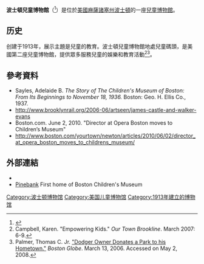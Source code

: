 '''波士頓兒童博物館'''（{{lang-en|Boston Children's Museum}}<ref>{{Cite web|url=https://zaubee.com/biz/boston-childrens-museum-0nursz8h |title=Boston Children's Museum |publisher=|archiveurl=https://web.archive.org/web/20220602102641/https://zaubee.com/biz/boston-childrens-museum-0nursz8h |archivedate=June 2, 2022}}</ref>）是位於[[美國|美國]][[麻薩諸塞州|麻薩諸塞州]][[波士頓|波士頓]]的一座[[兒童博物館|兒童博物館]]。

==历史==
创建于1913年，展示主題是兒童的教育。波士頓兒童博物館地處兒童碼頭，是美國第二座兒童博物館，提供眾多服務兒童的娛樂和教育活動<ref name=Brookline>Campbell, Karen. "Empowering Kids." ''Our Town Brookline''. March 2007: 6-9.</ref><ref name=Dodger>Palmer, Thomas C. Jr. [http://www.boston.com/news/local/massachusetts/articles/2006/03/13/dodgers_owner_donates_a_park_to_his_hometown/ "Dodger Owner Donates a Park to his Hometown."] {{Wayback|url=http://www.boston.com/news/local/massachusetts/articles/2006/03/13/dodgers_owner_donates_a_park_to_his_hometown/ |date=20160304001544 }} ''Boston Globe''. March 13, 2006. Accessed on May 2, 2008.</ref>。

==參考資料==
{{Reflist}}
* Sayles, Adelaide B. ''The Story of The Children's Museum of Boston: From Its Beginnings to November 18, 1936.'' Boston: Geo. H. Ellis Co., 1937.
* http://www.brooklynrail.org/2006-06/artseen/james-castle-and-walker-evans {{Wayback|url=http://www.brooklynrail.org/2006-06/artseen/james-castle-and-walker-evans |date=20060712064322 }}
* Boston.com. June 2, 2010. "Director at Opera Boston moves to Children’s Museum"
* http://www.boston.com/yourtown/newton/articles/2010/06/02/director_at_opera_boston_moves_to_childrens_museum/ {{Wayback|url=http://www.boston.com/yourtown/newton/articles/2010/06/02/director_at_opera_boston_moves_to_childrens_museum/ |date=20160303184744 }}

== 外部連結 ==
{{commons category|Boston Children's Museum}}
* {{Official website|http://www.bostonchildrensmuseum.org/index.html|The official website}}
* [http://www.jphs.org/locales/2005/4/14/pinebank-a-former-homestead-in-jamaica-plain.html Pinebank] {{Wayback|url=http://www.jphs.org/locales/2005/4/14/pinebank-a-former-homestead-in-jamaica-plain.html |date=20210224162408 }} First home of Boston Children's Museum
{{coord|42|21|5.84|N|71|2|59.15|W|region:US-MA_type:landmark|display=t}}

[[Category:波士顿博物馆|Category:波士顿博物馆]]
[[Category:美国儿童博物馆|Category:美国儿童博物馆]]
[[Category:1913年建立的博物馆|Category:1913年建立的博物馆]]